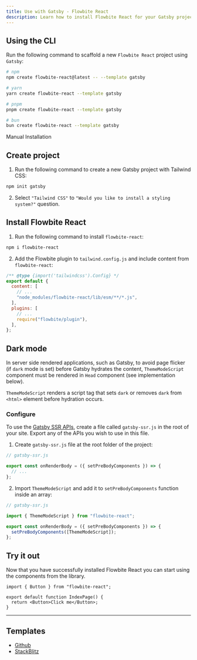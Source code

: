 ```yaml
---
title: Use with Gatsby - Flowbite React
description: Learn how to install Flowbite React for your Gatsby project and start building websites with an open-source static site generator built on top of React and GraphQL
---
```


## Using the CLI

Run the following command to scaffold a new `Flowbite React` project using `Gatsby`:

```bash
# npm
npm create flowbite-react@latest -- --template gatsby

# yarn
yarn create flowbite-react --template gatsby

# pnpm
pnpm create flowbite-react --template gatsby

# bun
bun create flowbite-react --template gatsby
```

<TextDivider>Manual Installation</TextDivider>

## Create project

1. Run the following command to create a new Gatsby project with Tailwind CSS:

```bash
npm init gatsby
```

2. Select `"Tailwind CSS"` to `"Would you like to install a styling system?"` question.

## Install Flowbite React

1. Run the following command to install `flowbite-react`:

```bash
npm i flowbite-react
```

2. Add the Flowbite plugin to `tailwind.config.js` and include content from `flowbite-react`:

```js {5,9}
/** @type {import('tailwindcss').Config} */
export default {
  content: [
    // ...
    "node_modules/flowbite-react/lib/esm/**/*.js",
  ],
  plugins: [
    // ...
    require("flowbite/plugin"),
  ],
};
```

## Dark mode

In server side rendered applications, such as Gatsby, to avoid page flicker (if `dark` mode is set) before Gatsby hydrates the content, `ThemeModeScript` component must be rendered in `Head` component (see implementation below).

`ThemeModeScript` renders a script tag that sets `dark` or removes `dark` from `<html>` element before hydration occurs.

### Configure

To use the [Gatsby SSR APIs](https://www.gatsbyjs.com/docs/reference/config-files/gatsby-ssr/), create a file called `gatsby-ssr.js` in the root of your site. Export any of the APIs you wish to use in this file.

1. Create `gatsby-ssr.js` file at the root folder of the project:

```js
// gatsby-ssr.js

export const onRenderBody = ({ setPreBodyComponents }) => {
  // ...
};
```

2. Import `ThemeModeScript` and add it to `setPreBodyComponents` function inside an array:

```js {3,6}
// gatsby-ssr.js

import { ThemeModeScript } from "flowbite-react";

export const onRenderBody = ({ setPreBodyComponents }) => {
  setPreBodyComponents([ThemeModeScript]);
};
```

## Try it out

Now that you have successfully installed Flowbite React you can start using the components from the library.

```tsx
import { Button } from "flowbite-react";

export default function IndexPage() {
  return <Button>Click me</Button>;
}
```

<hr />

## Templates

- [Github](https://github.com/themesberg/flowbite-react-template-gatsby)
- [StackBlitz](https://stackblitz.com/edit/flowbite-react-template-gatsby)
